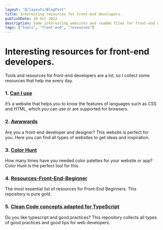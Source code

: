 ```yaml
---
layout: "@/layouts/BlogPost"
title: Interesting resources for front-end developers.
publishDate: 10 Oct 2022
description: Some interesting websites and readme files for front-end developers.
tags: ["tools", "front-end", "resources"]
---
```


# Interesting resources for front-end developers.

Tools and resources for front-end developers are a lot, so I collect some resources that help me every day.

### 1. [Can I use](https://caniuse.com/)
It’s a website that helps you to know the features of languages such as CSS and HTML, which you can use or are supported for browsers.

### 2. [Awwwards](https://www.awwwards.com/)
Are you a front-end developer and designer?
This website is perfect for you. Here you can find all types of websites to get ideas and inspiration.

### 3. [Color Hunt](https://colorhunt.co/)
How many times have you needed color palettes for your website or app?
Color Hunt is the perfect tool for this.

### 4. [Resources-Front-End-Beginner](https://github.com/thedaviddias/Resources-Front-End-Beginner)
The most essential list of resources for Front-End Beginners. This repository is pure gold.

### 5. [Clean Code concepts adapted for TypeScript](https://github.com/labs42io/clean-code-typescript)
Do you like typescript and good practices?
This repository collects all types of good practices and good tips for web developers.
